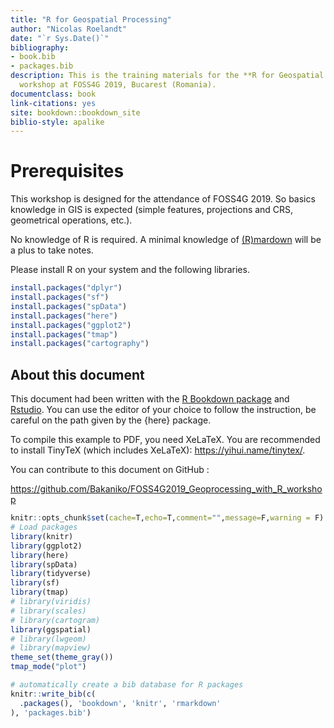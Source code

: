 ```yaml
--- 
title: "R for Geospatial Processing"
author: "Nicolas Roelandt"
date: "`r Sys.Date()`"
bibliography:
- book.bib
- packages.bib
description: This is the training materials for the **R for Geospatial Processing**
  workshop at FOSS4G 2019, Bucarest (Romania).
documentclass: book
link-citations: yes
site: bookdown::bookdown_site
biblio-style: apalike
---
```


# Prerequisites

This workshop is designed for the attendance of FOSS4G 2019. So basics knowledge in GIS is expected (simple features, projections and CRS, geometrical operations, etc.).

No knowledge of R is required. A minimal knowledge of [(R)mardown](https://rmarkdown.rstudio.com/) will be a plus to take notes.

Please install R on your system and the following libraries.


```r
install.packages("dplyr")
install.packages("sf")
install.packages("spData")
install.packages("here")
install.packages("ggplot2")
install.packages("tmap")
install.packages("cartography")
```

## About this document

This document had been written with the [R Bookdown package](https://bookdown.org/yihui/bookdown) and [Rstudio](https://www.rstudio.com). You can use the editor of your choice to follow the instruction, be careful on the path given by the {here} package.

To compile this example to PDF, you need XeLaTeX. You are recommended to install TinyTeX (which includes XeLaTeX): <https://yihui.name/tinytex/>.

You can contribute to this document on GitHub :

[https://github.com/Bakaniko/FOSS4G2019_Geoprocessing_with_R_workshop](https://github.com/Bakaniko/FOSS4G2019_Geoprocessing_with_R_workshop)

```r
knitr::opts_chunk$set(cache=T,echo=T,comment="",message=F,warning = F)
# Load packages
library(knitr)
library(ggplot2)
library(here)
library(spData)
library(tidyverse)
library(sf)
library(tmap)
# library(viridis)
# library(scales)
# library(cartogram)
library(ggspatial)
# library(lwgeom)
# library(mapview)
theme_set(theme_gray())
tmap_mode("plot")
```

```r
# automatically create a bib database for R packages
knitr::write_bib(c(
  .packages(), 'bookdown', 'knitr', 'rmarkdown'
), 'packages.bib')
```
